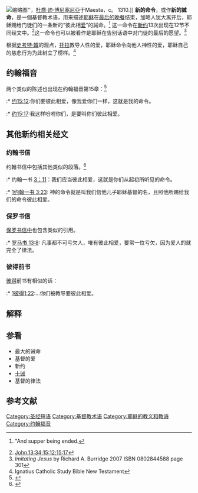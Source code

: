 [[File:FarewellApostles.jpg|缩略图]]''，[[杜喬·迪·博尼塞尼亞|杜喬·迪·博尼塞尼亞]]于Maesta，c。 1310.]]
'''新的命令'''，或作'''新的誡命'''，是一個基督教术语，用来描述[[耶稣|耶稣]]在[[最后的晚餐|最后的晚餐]]结束，加略人犹大离开后，耶稣赐给门徒们的一条新的“彼此相[[爱#基督宗教|爱]]”的誡命。<ref>{{Bibleverse|John|13:2|9}} "And supper being ended.</ref>
{{Quote|小子们，我还有不多的时候与你们同在；后来你们要找我，但我所去的地方你们不能到。这话我曾对犹太人说过，如今也照样对你们说。我赐给你们一条新命令，乃是叫你们彼此相爱。你们若有彼此相爱的心，众人因此就认出你们是我的门徒了。|source=约翰福音13章33-35节(和合本)}}这一命令在[[新約聖經|新约]]13次出现在12节不同经文中。<ref>[https://www.biblegateway.com/passage/?search=John.13%3A34%3B15%3A12%3B15%3A17&version=9 John.13:34;15:12;15:17]{{Bibleref2|John.13:34;15:12;15:17||9}}
</ref>这一命令也可以被看作是耶稣在告别话语中对门徒的最后的愿望。<ref name="Rich301">''Imitating Jesus'' by Richard A. Burridge 2007 ISBN 0802844588 page 301</ref>

根据[[史考特·韓|史考特·韓]]的观点，[[妥拉|托拉]]教导人性的爱，耶稣命令向他人神性的爱，耶稣自己的慈悲行为为此树立了榜样。<ref>Ignatius Catholic Study Bible New Testament</ref>

== 约翰福音 ==
两个类似的陈述也出现在约翰福音第15章：<ref name="Yarbrough215">{{Cite book|url=https://books.google.com/books?id=NBYkfauh8E4C&lpg=PA100&pg=PA100#v=onepage&q=%22love%20one%20another%22&f=false|title=1, 2, and 3 John|last=Yarbrough|first=Robert W.|publisher=Baker Academic|accessdate=July 5, 2012|year=2008|isbn=0801026873|page=100}}</ref>
:* [[wikisource:Bible_(American_Standard)/John#15:12|约15:12]]:你们要彼此相爱，像我爱你们一样，这就是我的命令。

:* [[wikisource:Bible_(American_Standard)/John#15:17|约15:17]]:我这样吩咐你们，是要叫你们彼此相爱。

== 其他新约相关经文 ==

=== 约翰书信 ===
约翰书信中包括其他类似的段落。<ref name="Warren487">{{Cite book|url=https://books.google.com/books?id=aQXOpY9AplsC&lpg=PA487&pg=PA487#v=onepage&q=%22love%20one%20another%22&f=false|title=The Bible Exposition Commentary|last=Wiersbe|first=Warren W.|accessdate=July 5, 2012|year=1992|isbn=1564760316|page=487}}</ref>
:* 约翰一书 [[wikisource:Bible_(American_Standard)/1_John#3:11|3：11]]：我们应当彼此相爱，这就是你们从起初所听见的命令。

:* [[wikisource:Bible_(American_Standard)/1_John#3:23|1约翰一书 3:23]]: 神的命令就是叫我们信他儿子耶稣基督的名，且照他所赐给我们的命令彼此相爱。

=== 保罗书信 ===
[[保罗书信|保罗书信中]]也包含类似的引用。
:* [[wikisource:Bible_(American_Standard)/Romans#13:8|罗马书 13:8]]: 凡事都不可亏欠人，唯有彼此相爱，要常一位亏欠，因为爱人的就完全了律法。

=== 彼得前书 ===
[[彼得前書|彼得]]前书有相似的话：
:* [[wikisource:Bible_(American_Standard)/1_Peter_1:22|1彼得1:22]]:...你们被教导要彼此相爱。

== 解释 ==

== 参看 ==
* 最大的诫命
* 基督的爱
* 新约
* [[十誡|十诫]]
* 基督的律法

== 参考文献 ==
<references />
[[Category:圣经短语|Category:圣经短语]]
[[Category:基督教术语|Category:基督教术语]]
[[Category:耶稣的教义和教诲|Category:耶稣的教义和教诲]]
[[Category:约翰福音|Category:约翰福音]]
